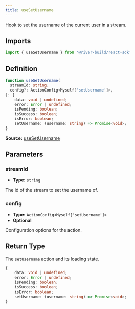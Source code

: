 ```yaml
---
title: useSetUsername
---
```

Hook to set the username of the current user in a stream.

## Imports

```ts
import { useSetUsername } from '@river-build/react-sdk'
```

## Definition

```ts
function useSetUsername(
  streamId: string,
  config?: ActionConfig<Myself['setUsername']>,
): {
    data: void | undefined;
    error: Error | undefined;
    isPending: boolean;
    isSuccess: boolean;
    isError: boolean;
    setUsername: (username: string) => Promise<void>;
}
```

**Source:** [useSetUsername](https://github.com/towns-protocol/towns/blob/main/packages/react-sdk/src/useMyMember.ts)

## Parameters

### streamId

- **Type:** `string`

The id of the stream to set the username of.

### config

- **Type:** `ActionConfig<Myself['setUsername']>`
- **Optional**

Configuration options for the action.

## Return Type

The `setUsername` action and its loading state.

```ts
{
    data: void | undefined;
    error: Error | undefined;
    isPending: boolean;
    isSuccess: boolean;
    isError: boolean;
    setUsername: (username: string) => Promise<void>;
}
```
